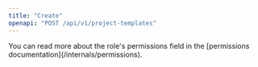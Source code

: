 ```yaml
---
title: "Create"
openapi: "POST /api/v1/project-templates"
---
```


<Note>
  You can read more about the role's permissions field in the [permissions documentation](/internals/permissions).
</Note>